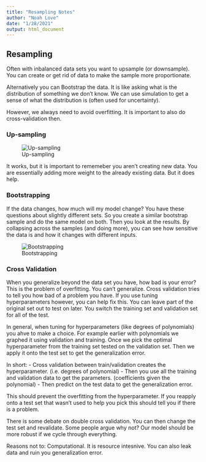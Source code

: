 ```yaml
---
title: "Resampling Notes"
author: "Noah Love"
date: "1/28/2021"
output: html_document
---
```


## Resampling

Often with inbalanced data sets you want to upsample (or downsample). You can create or get rid of data to make the sample more proportionate. 

Alternatively you can Bootstrap the data. It is like asking what is the distribution of something we don't know. We can use simulation to get a sense of what the distribution is (often used for uncertainty).

However, we always need to avoid overfitting. It is important to also do cross-validation then. 

### Up-sampling

![Up-sampling](A:\Documents\Semester 6\data-mining-at-columbia\My Class Notes\Images\upsampling.JPG)

It works, but it is important to rememeber you aren't creating new data. You are essentially adding more weight to the already existing data. But it does help. 

### Bootstrapping

If the data changes, how much will my model change? You have these questions  about slightly different sets. So you create a similar bootstrap sample and do the same model on both. Then you look at the results. By collapsing across the samples (and doing more), you can see how sensitive the data is and how it changes with different inputs. 

![Bootstrapping](A:\Documents\Semester 6\data-mining-at-columbia\My Class Notes\Images\bootstrap.JPG)

### Cross Validation

When you generalize beyond the data set you have, how bad is your error? This is the problem of overfitting. You can't generalize. Cross validation tries to tell you how bad of a problem you have. If you use tuning hyperparameters however, you can help fix this. You can leave part of the original set out to test on later. You switch the training set and validation set for all of the test.

In general, when tuning for hyperparameters (like degrees of polynomials) you ahve to make a choice. For example earlier with polynomials we graphed it using validation and training. Once we pick the optimal hyperparameter from the training set tested on the validation set. Then we apply it onto the test set to get the generalization error. 

In short: 
- Cross validation between train/validation creates the hyperparameter. (i.e. degrees of polynomial)
- Then you use all the training and validation data to get the parameters. (coefficients given the polynomial)
- Then predict on the test data to get the generalization error. 

This should prevent the overfitting from the hyperparameter. If you reapply onto a test set that wasn't used to help you pick this should tell you if there is a problem. 

There is some debate on double cross validation. You can then change the test set and revalidate. Some people argue why not? Our model should be more robust if we cycle through everything. 

Reasons not to: Computational. It is resource intesnive. You can also leak data and ruin you generalization error. 
